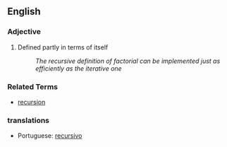 ==English==
===Adjective===

# {{computing}} Defined partly in terms of itself
#: ''The recursive definition of factorial can be implemented just as efficiently as the iterative one''

===Related Terms===

*[[recursion]]

===translations===
*Portuguese: [[recursivo]]